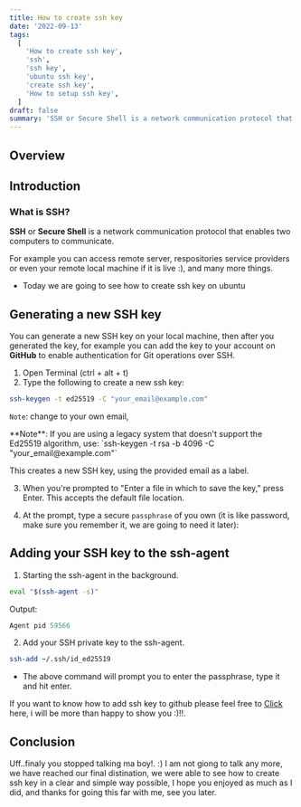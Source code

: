 ```yaml
---
title: How to create ssh key
date: '2022-09-13'
tags:
  [
    'How to create ssh key',
    'ssh',
    'ssh key',
    'ubuntu ssh key',
    'create ssh key',
    'How to setup ssh key',
  ]
draft: false
summary: 'SSH or Secure Shell is a network communication protocol that enables two computers to communicate.'
---
```



<HeaderImage
  src="/static/images/ssh.png"
  width="85%"
  height="100%"
  alt="ssh generation illustartion"
/>

## Overview

<TOCInline toc={props.toc} exclude="Overview" toHeading={2} />

## Introduction

### What is SSH?

**SSH** or **Secure Shell** is a network communication protocol that enables two computers to communicate.

For example you can access remote server, respositories service providers or even your remote local machine if it is live :), and many more things.

- Today we are going to see how to create ssh key on ubuntu

## Generating a new SSH key

You can generate a new SSH key on your local machine, then after you generated the key, for example you can add the key to your account on **GitHub** to enable authentication for Git operations over SSH.

1. Open Terminal (ctrl + alt + t)
2. Type the following to create a new ssh key:

```bash
ssh-keygen -t ed25519 -C "your_email@example.com"
```

`Note`: change to your own email,

<Note>
  **Note**: If you are using a legacy system that doesn't support the Ed25519 algorithm, use:
  `ssh-keygen -t rsa -b 4096 -C "your_email@example.com"`
</Note>

This creates a new SSH key, using the provided email as a label.

3. When you're prompted to "Enter a file in which to save the key," press Enter. This accepts the default file location.

4. At the prompt, type a secure `passphrase` of you own (it is like password, make sure you remember it, we are going to need it later):

## Adding your SSH key to the ssh-agent

1. Starting the ssh-agent in the background.

```bash
eval "$(ssh-agent -s)"
```

Output:

```js
Agent pid 59566
```

2. Add your SSH private key to the ssh-agent.

```bash
ssh-add ~/.ssh/id_ed25519
```

- The above command will prompt you to enter the passphrase, type it and hit enter.

If you want to know how to add ssh key to github please feel free to [Click](how-to-add-ssh-key-to-github) here, i will be more than happy to show you :)!!.

## Conclusion

Uff..finaly you stopped talking ma boy!. :) I am not giong to talk any more, we have reached our final distination, we were able to see how to create ssh key in a clear and simple way possible, I hope you enjoyed as much as I did, and thanks for going this far with me, see you later.
